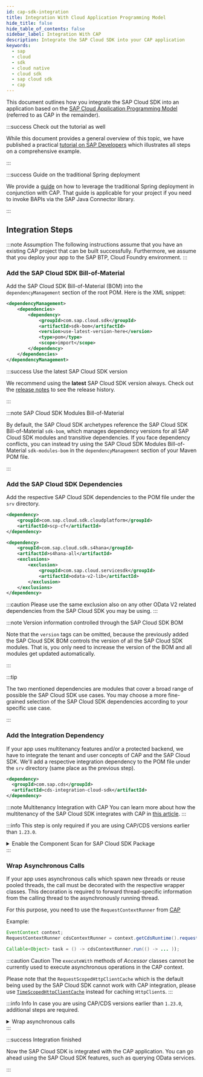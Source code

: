 ```yaml
---
id: cap-sdk-integration
title: Integration With Cloud Application Programming Model
hide_title: false
hide_table_of_contents: false
sidebar_label: Integration With CAP
description: Integrate the SAP Cloud SDK into your CAP application
keywords:
  - sap
  - cloud
  - sdk
  - cloud native
  - cloud sdk
  - sap cloud sdk
  - cap
---
```


This document outlines how you integrate the SAP Cloud SDK into an application based on the [SAP Cloud Application Programming Model](https://cap.cloud.sap/docs/) (referred to as CAP in the remainder).

:::success Check out the tutorial as well

While this document provides a general overview of this topic, we have published a practical [tutorial on SAP Developers](https://developers.sap.com/tutorials/cloudsdk-integrate-cap.html) which illustrates all steps on a comprehensive example.

:::

:::success Guide on the traditional Spring deployment

We provide a [guide](spring-boot-war-deployment) on how to leverage the traditional Spring deployment in conjunction with CAP.
That guide is applicable for your project if you need to invoke BAPIs via the SAP Java Connector library.

:::

## Integration Steps

:::note Assumption
The following instructions assume that you have an existing CAP project that can be built successfully.
Furthermore, we assume that you deploy your app to the SAP BTP, Cloud Foundry environment.
:::

### Add the SAP Cloud SDK Bill-of-Material

Add the SAP Cloud SDK Bill-of-Material (BOM) into the `dependencyManagement` section of the root POM.
Here is the XML snippet:

```xml
<dependencyManagement>
    <dependencies>
        <dependency>
            <groupId>com.sap.cloud.sdk</groupId>
            <artifactId>sdk-bom</artifactId>
            <version>use-latest-version-here</version>
            <type>pom</type>
            <scope>import</scope>
        </dependency>
    </dependencies>
</dependencyManagement>
```

:::success Use the latest SAP Cloud SDK version

We recommend using the **latest** SAP Cloud SDK version always.
Check out the [release notes](../release-notes-sap-cloud-sdk-for-java) to see the release history.

:::

:::note SAP Cloud SDK Modules Bill-of-Material

By default, the SAP Cloud SDK archetypes reference the SAP Cloud SDK Bill-of-Material `sdk-bom`, which manages dependency versions for all SAP Cloud SDK modules and transitive dependencies.
If you face dependency conflicts, you can instead try using the SAP Cloud SDK Modules Bill-of-Material `sdk-modules-bom` in the `dependencyManagement` section of your Maven POM file.

:::

### Add the SAP Cloud SDK Dependencies

Add the respective SAP Cloud SDK dependencies to the POM file under the `srv` directory.

```xml
<dependency>
    <groupId>com.sap.cloud.sdk.cloudplatform</groupId>
    <artifactId>scp-cf</artifactId>
</dependency>

<dependency>
    <groupId>com.sap.cloud.sdk.s4hana</groupId>
    <artifactId>s4hana-all</artifactId>
    <exclusions>
        <exclusion>
		    <groupId>com.sap.cloud.servicesdk</groupId>
		    <artifactId>odata-v2-lib</artifactId>
        </exclusion>
    </exclusions>
</dependency>
```

:::caution
Please use the same exclusion also on any other OData V2 related dependencies from the SAP Cloud SDK you may be using.
:::

:::note Version information controlled through the SAP Cloud SDK BOM

Note that the `version` tags can be omitted, because the previously added the SAP Cloud SDK BOM controls the version of all the SAP Cloud SDK modules.
That is, you only need to increase the version of the BOM and all modules get updated automatically.

:::

:::tip

The two mentioned dependencies are modules that cover a broad range of possible the SAP Cloud SDK use cases.
You may choose a more fine-grained selection of the SAP Cloud SDK dependencies according to your specific use case.

:::

### Add the Integration Dependency

If your app uses multitenancy features and/or a protected backend, we have to integrate the tenant and user concepts of CAP and the SAP Cloud SDK.
We'll add a respective integration dependency to the POM file under the `srv` directory (same place as the previous step).

```xml
<dependency>
  <groupId>com.sap.cds</groupId>
  <artifactId>cds-integration-cloud-sdk</artifactId>
</dependency>
```

:::note Multitenancy Integration with CAP
You can learn more about how the multitenancy of the SAP Cloud SDK integrates with CAP in [this article](../features/multi-tenancy/multi-tenancy-thread-context#how-is-a-thread-context-created).
:::


:::info
This step is only required if you are using CAP/CDS versions earlier than `1.23.0`.
<details>
<summary>Enable the Component Scan for SAP Cloud SDK Package</summary>

Let the Spring component scan crawl the SAP Cloud SDK package.
We'll annotate the Spring Boot application class which is annotated with `@SpringBootApplication` as follows.

```java
@ComponentScan({"com.sap.cloud.sdk", "com.mycompany.myapplication"})
@ServletComponentScan({"com.sap.cloud.sdk", "com.mycompany.myapplication"})
```

Make sure that you also add the package name of your application.
</details>
:::

### Wrap Asynchronous Calls

If your app uses asynchronous calls which spawn new threads or reuse pooled threads, the call must be decorated with the respective wrapper classes.
This decoration is required to forward thread-specific information from the calling thread to the asynchronously running thread.

For this purpose, you need to use the `RequestContextRunner` from [CAP](https://cap.cloud.sap/docs/java/provisioning-api#threading-requestcontext)

Example:

```java
EventContext context;
RequestContextRunner cdsContextRunner = context.getCdsRuntime().requestContext();

Callable<Object> task = () -> cdsContextRunner.run(() -> ... ));
```

:::caution Caution
The `executeWith` methods of _Accessor_ classes cannot be currently used to execute asynchronous operations in the CAP context.

Please note that the `RequestScopedHttpClientCache` which is the default being used by the SAP Cloud SDK cannot work with CAP integration, please use [`TimeScopedHttpClientCache`](../features/connectivity/sdk-connectivity-http-client#caching-httpclient) instead for caching `HttpClient`s.
:::

:::info Info
In case you are using CAP/CDS versions earlier than `1.23.0`, additional steps are required.
<details>
<summary>Wrap asynchronous calls </summary>

You need to additionally wrap your calls using the `ThreadContextExecutor` from the SAP Cloud SDK (refer to the [ThreadContext documentation](https://sap.github.io/cloud-sdk/docs/java/features/multi-tenancy/multi-tenancy-thread-context/#what-is-a-thread-context)) in conjunction with the `RequestContextRunner` from [CAP](https://cap.cloud.sap/docs/java/provisioning-api#threading-requestcontext).

So, the code snippet from above would look like:

```java
EventContext context;
ThreadContextExecutor threadContextExecutor = new ThreadContextExecutor();
RequestContextRunner cdsContextRunner = context.getCdsRuntime().requestContext();

//If the operation returns something
Callable<Object> task = () -> cdsContextRunner.run(ctx -> {
                                return threadContextExecutor.execute(() -> operation());
                                });

//If the operation does not return something
Callable<Object> task = () -> cdsContextRunner.run(ctx -> {
                                threadContextExecutor.execute(() -> operation());
                                });
```
</details>
:::

:::success Integration finished

Now the SAP Cloud SDK is integrated with the CAP application.
You can go ahead using the SAP Cloud SDK features, such as querying OData services.

:::
